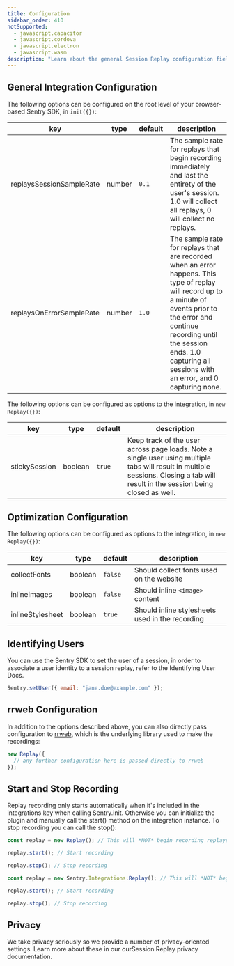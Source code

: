 ```yaml
---
title: Configuration
sidebar_order: 410
notSupported:
  - javascript.capacitor
  - javascript.cordova
  - javascript.electron
  - javascript.wasm
description: "Learn about the general Session Replay configuration fields."
---
```


<Include name="beta-note-session-replay.mdx" />

## General Integration Configuration

The following options can be configured on the root level of your browser-based Sentry SDK, in `init({})`:

| key                      | type    | default | description |
| ------------------------ | ------- | ------- | --- |
| replaysSessionSampleRate | number  | `0.1`   | The sample rate for replays that begin recording immediately and last the entirety of the user's session. 1.0 will collect all replays, 0 will collect no replays. |
| replaysOnErrorSampleRate | number  | `1.0`   | The sample rate for replays that are recorded when an error happens. This type of replay will record up to a minute of events prior to the error and continue recording until the session ends. 1.0 capturing all sessions with an error, and 0 capturing none. |

The following options can be configured as options to the integration, in `new Replay({})`:

| key                 | type    | default | description |
| ------------------- | ------- | ------- | --- |
| stickySession       | boolean | `true`  | Keep track of the user across page loads. Note a single user using multiple tabs will result in multiple sessions. Closing a tab will result in the session being closed as well.                                               |

## Optimization Configuration

The following options can be configured as options to the integration, in `new Replay({})`:

| key              | type    | default | description |
| ---------------- | ----------------------- | ------- | --- |
| collectFonts     | boolean | `false` | Should collect fonts used on the website |
| inlineImages     | boolean | `false` | Should inline `<image>` content |
| inlineStylesheet | boolean | `true`  | Should inline stylesheets used in the recording |

## Identifying Users

You can use the Sentry SDK to set the user of a session, in order to associate a user identity to a session replay, refer to the <PlatformLink to="/enriching-events/identify-user">Identifying User Docs</PlatformLink>.

```javascript
Sentry.setUser({ email: "jane.doe@example.com" });
```

## rrweb Configuration

In addition to the options described above, you can also directly pass configuration to [rrweb](https://github.com/rrweb-io/rrweb/blob/rrweb%401.1.3/guide.md), which is the underlying library used to make the recordings:

```javascript
new Replay({
  // any further configuration here is passed directly to rrweb
});
```

## Start and Stop Recording

Replay recording only starts automatically when it's included in the integrations key when calling Sentry.init. Otherwise you can initialize the plugin and manually call the start() method on the integration instance. To stop recording you can call the stop():

```javascript {tabTitle: ESM}
const replay = new Replay(); // This will *NOT* begin recording replays

replay.start(); // Start recording

replay.stop(); // Stop recording
```

```javascript {tabTitle: CDN}
const replay = new Sentry.Integrations.Replay(); // This will *NOT* begin recording replays

replay.start(); // Start recording

replay.stop(); // Stop recording
```

## Privacy

We take privacy seriously so we provide a number of privacy-oriented settings. Learn more about these in our our<PlatformLink to="/session-replay/privacy/#privacy-configuration">Session Replay privacy documentation</PlatformLink>.
